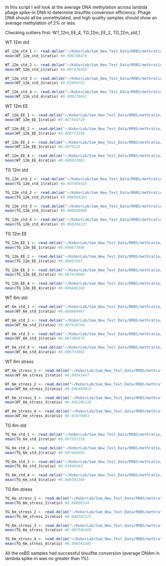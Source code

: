 In this script I will look at the average DNA methylation across lambda phage spike-in DNA to determine bisulfite conversion efficiency. Phage DNA should all be unmethylated, and high quality samples should show an average methylation of 2% or less.

Checking outliers first: WT_12m_EE_4, TG_12m_EE_2, TG_12m_std_1

WT 12m std
```r
WT_12m_std_1 <- read.delim("~/KoborLab/Sam_New_Test_Data/RRBS/methratio/PX0869_oxBS_pool1/ACAGTG_methratio_lambda_only.txt")
mean(WT_12m_std_1$ratio) #0.006708479

WT_12m_std_2 <- read.delim("~/KoborLab/Sam_New_Test_Data/RRBS/methratio/PX0869_oxBS_pool1/ACTTGA_methratio_lambda_only.txt")
mean(WT_12m_std_2$ratio) #0.007476594

WT_12m_std_3 <- read.delim("~/KoborLab/Sam_New_Test_Data/RRBS/methratio/PX0869_oxBS_pool1/ATCACG_methratio_lambda_only.txt")
mean(WT_12m_std_3$ratio) #0.01060752

WT_12m_std_4 <- read.delim("~/KoborLab/Sam_New_Test_Data/RRBS/methratio/PX0869_oxBS_pool1/CAGATC_methratio_lambda_only.txt")
mean(WT_12m_std_4$ratio) #0.009279661
```
WT 12m EE
```r
WT_12m_EE_1 <- read.delim("~/KoborLab/Sam_New_Test_Data/RRBS/methratio/PX0869_oxBS_pool1/CGATGT_methratio_lambda_only.txt")
mean(WT_12m_EE_1$ratio) #0.007564729

WT_12m_EE_2 <- read.delim("~/KoborLab/Sam_New_Test_Data/RRBS/methratio/PX0869_oxBS_pool1/GCCAAT_methratio_lambda_only.txt")
mean(WT_12m_EE_2$ratio) #0.008773356

WT_12m_EE_3 <- read.delim("~/KoborLab/Sam_New_Test_Data/RRBS/methratio/PX0869_oxBS_pool1/TGACCA_methratio_lambda_only.txt")
mean(WT_12m_EE_3$ratio) #0.0079125

WT_12m_EE_4 <- read.delim("~/KoborLab/Sam_New_Test_Data/RRBS/methratio/PX0869_oxBS_pool1/TTAGGC_methratio_lambda_only.txt")
mean(WT_12m_EE_4$ratio) #0.008823061
```
TG 12m std
```r
TG_12m_std_1 <- read.delim("~/KoborLab/Sam_New_Test_Data/RRBS/methratio/PX0870_oxBS_pool2/ACAGTG_methratio_lambda_only.txt")
mean(TG_12m_std_1$ratio) #0.007886425

TG_12m_std_2 <- read.delim("~/KoborLab/Sam_New_Test_Data/RRBS/methratio/PX0870_oxBS_pool2/ACTTGA_methratio_lambda_only.txt")
mean(TG_12m_std_2$ratio) #0.008868263

TG_12m_std_3 <- read.delim("~/KoborLab/Sam_New_Test_Data/RRBS/methratio/PX0870_oxBS_pool2/ATCACG_methratio_lambda_only.txt")
mean(TG_12m_std_3$ratio) #0.008858986

TG_12m_std_4 <- read.delim("~/KoborLab/Sam_New_Test_Data/RRBS/methratio/PX0870_oxBS_pool2/CAGATC_methratio_lambda_only.txt")
mean(TG_12m_std_4$ratio) #0.008204137
```
TG 12m EE
```r
TG_12m_EE_1 <- read.delim("~/KoborLab/Sam_New_Test_Data/RRBS/methratio/PX0870_oxBS_pool2/CGATGT_methratio_lambda_only.txt")
mean(TG_12m_EE_1$ratio) #0.006677606

TG_12m_EE_2 <- read.delim("~/KoborLab/Sam_New_Test_Data/RRBS/methratio/PX0870_oxBS_pool2/GCCAAT_methratio_lambda_only.txt")
mean(TG_12m_EE_2$ratio) #0.00653367

TG_12m_EE_3 <- read.delim("~/KoborLab/Sam_New_Test_Data/RRBS/methratio/PX0870_oxBS_pool2/TGACCA_methratio_lambda_only.txt")
mean(TG_12m_EE_3$ratio) #0.007410984

TG_12m_EE_4 <- read.delim("~/KoborLab/Sam_New_Test_Data/RRBS/methratio/PX0870_oxBS_pool2/TTAGGC_methratio_lambda_only.txt")
mean(TG_12m_EE_4$ratio) #0.006608163
```
WT 6m std
```r
WT_6m_std_1 <- read.delim("~/KoborLab/Sam_New_Test_Data/RRBS/methratio/PX0871_oxBS_pool3/ACAGTG_methratio_lambda_only.txt")
mean(WT_6m_std_1$ratio) #0.008069987

WT_6m_std_2 <- read.delim("~/KoborLab/Sam_New_Test_Data/RRBS/methratio/PX0871_oxBS_pool3/ACTTGA_methratio_lambda_only.txt")
mean(WT_6m_std_2$ratio) #0.007918704

WT_6m_std_3 <- read.delim("~/KoborLab/Sam_New_Test_Data/RRBS/methratio/PX0871_oxBS_pool3/ATCACG_methratio_lambda_only.txt")
mean(WT_6m_std_3$ratio) #0.007386679

WT_6m_std_4 <- read.delim("~/KoborLab/Sam_New_Test_Data/RRBS/methratio/PX0871_oxBS_pool3/CAGATC_methratio_lambda_only.txt")
mean(WT_6m_std_4$ratio) #0.006733965
```
WT 6m stress
```r
WT_6m_stress_1 <- read.delim("~/KoborLab/Sam_New_Test_Data/RRBS/methratio/PX0871_oxBS_pool3/CGATGT_methratio_lambda_only.txt")
mean(WT_6m_stress_1$ratio) #0.00543447

WT_6m_stress_2 <- read.delim("~/KoborLab/Sam_New_Test_Data/RRBS/methratio/PX0871_oxBS_pool3/GCCAAT_methratio_lambda_only.txt")
mean(WT_6m_stress_2$ratio) #0.008499023

WT_6m_stress_3 <- read.delim("~/KoborLab/Sam_New_Test_Data/RRBS/methratio/PX0871_oxBS_pool3/TGACCA_methratio_lambda_only.txt")
mean(WT_6m_stress_3$ratio) #0.005296136

WT_6m_stress_4 <- read.delim("~/KoborLab/Sam_New_Test_Data/RRBS/methratio/PX0871_oxBS_pool3/TTAGGC_methratio_lambda_only.txt")
mean(WT_6m_stress_4$ratio) #0.01070083
```

TG 6m std
```r
TG_6m_std_1 <- read.delim("~/KoborLab/Sam_New_Test_Data/RRBS/methratio/PX0872_oxBS_pool4/ACAGTG_methratio_lambda_only.txt")
mean(TG_6m_std_1$ratio) #0.007937158

TG_6m_std_2 <- read.delim("~/KoborLab/Sam_New_Test_Data/RRBS/methratio/PX0872_oxBS_pool4/ACTTGA_methratio_lambda_only.txt")
mean(TG_6m_std_2$ratio) #0.007868603

TG_6m_std_3 <- read.delim("~/KoborLab/Sam_New_Test_Data/RRBS/methratio/PX0872_oxBS_pool4/ATCACG_methratio_lambda_only.txt")
mean(TG_6m_std_3$ratio) #0.01049263

TG_6m_std_4 <- read.delim("~/KoborLab/Sam_New_Test_Data/RRBS/methratio/PX0872_oxBS_pool4/CAGATC_methratio_lambda_only.txt")
mean(TG_6m_std_4$ratio) #0.009302289
```
TG 6m stress
```r
TG_6m_stress_1 <- read.delim("~/KoborLab/Sam_New_Test_Data/RRBS/methratio/PX0872_oxBS_pool4/CGATGT_methratio_lambda_only.txt")
mean(TG_6m_stress_1$ratio) #0.00806334

TG_6m_stress_2 <- read.delim("~/KoborLab/Sam_New_Test_Data/RRBS/methratio/PX0872_oxBS_pool4/GCCAAT_methratio_lambda_only.txt")
mean(TG_6m_stress_2$ratio) #0.008365525

TG_6m_stress_3 <- read.delim("~/KoborLab/Sam_New_Test_Data/RRBS/methratio/PX0872_oxBS_pool4/TGACCA_methratio_lambda_only.txt")
mean(TG_6m_stress_3$ratio) #0.007946369

TG_6m_stress_4 <- read.delim("~/KoborLab/Sam_New_Test_Data/RRBS/methratio/PX0872_oxBS_pool4/TTAGGC_methratio_lambda_only.txt")
mean(TG_6m_stress_4$ratio) #0.008561485
```

All the oxBS samples had successful bisulfite conversion (average DNAm in lambda spike-in was no greater than 1%).